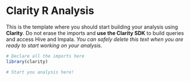 # Clarity R Analysis

This is the template where you should start building your analysis using **Clarity**. Do not erase the imports and **use the Clarity SDK** to build queries and access Hive and Impala.
_You can safely delete this text when you are ready to start working on your analysis._

```r
# Declare all the imports here
library(clarity)
```

```r
# Start you analysis here!
```